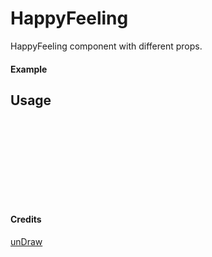
<Meta of={HappyFeeling} title="unDraw/HappyFeeling" />

# HappyFeeling

HappyFeeling component with different props.

#### Example

<Canvas of={HappyFeeling.Primary} />

## Usage

```ts
import { HappyFeeling } from "yadl-ui";

const Example = () => {
  return (
      <HappyFeeling />
  );
};

export default Example;
```

#### Credits
[unDraw](https://undraw.co/illustrations)
